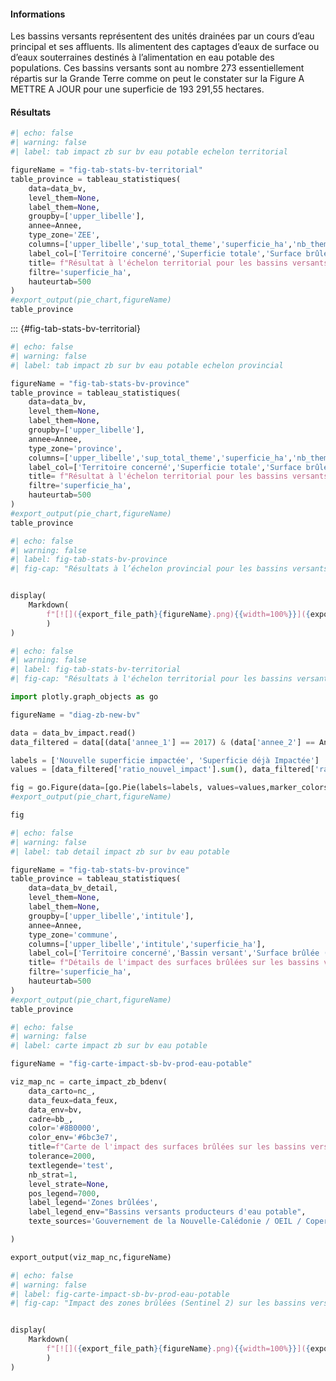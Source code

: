 #### Informations

Les bassins versants représentent des unités drainées par un cours d’eau principal et ses affluents. Ils alimentent des captages d’eaux de surface ou d’eaux souterraines destinés à l’alimentation en eau potable des populations. Ces bassins versants sont au nombre 273 essentiellement répartis sur la Grande Terre comme on peut le constater sur la Figure A METTRE A JOUR pour une superficie de 193 291,55 hectares.

#### Résultats

```python
#| echo: false
#| warning: false
#| label: tab impact zb sur bv eau potable echelon territorial

figureName = "fig-tab-stats-bv-territorial"
table_province = tableau_statistiques(
    data=data_bv,
    level_them=None,
    label_them=None,
    groupby=['upper_libelle'],
    annee=Annee,
    type_zone='ZEE',
    columns=['upper_libelle','sup_total_theme','superficie_ha','nb_theme_indic'],
    label_col=['Territoire concerné','Superficie totale','Surface brûlée (ha)','Nombre de surfaces brûlées par bassins versants'],
    title= f"Résultat à l'échelon territorial pour les bassins versants producteurs d'eau potable pour l’année {Annee}",
    filtre='superficie_ha',
    hauteurtab=500
)
#export_output(pie_chart,figureName)
table_province

```

::: {#fig-tab-stats-bv-territorial}


```python
#| echo: false
#| warning: false
#| label: tab impact zb sur bv eau potable echelon provincial

figureName = "fig-tab-stats-bv-province"
table_province = tableau_statistiques(
    data=data_bv,
    level_them=None,
    label_them=None,
    groupby=['upper_libelle'],
    annee=Annee,
    type_zone='province',
    columns=['upper_libelle','sup_total_theme','superficie_ha','nb_theme_indic','indicateur_3'],
    label_col=['Territoire concerné','Superficie totale','Surface brûlée (ha)','Nombre de surfaces brûlées par bassins versants','Part de la superficie impactée par les surfaces brûlées (%)'],
    title= f"Résultat à l'échelon territorial pour les bassins versants producteurs d'eau potable pour l’année {Annee}",
    filtre='superficie_ha',
    hauteurtab=500
)
#export_output(pie_chart,figureName)
table_province


```

::: {#fig-tab-stats-bv-province}
```python
#| echo: false
#| warning: false
#| label: fig-tab-stats-bv-province
#| fig-cap: "Résultats à l’échelon provincial pour les bassins versants producteurs d’eau potable"


display(
    Markdown(
        f"[![]({export_file_path}{figureName}.png){{width=100%}}]({export_file_path}{figureName}.html)"
        )
)

```
:::

```python
#| echo: false
#| warning: false
#| label: fig-tab-stats-bv-territorial
#| fig-cap: "Résultats à l'échelon territorial pour les bassins versants producteurs d'eau potable zb ancienne"

import plotly.graph_objects as go

figureName = "diag-zb-new-bv"

data = data_bv_impact.read()
data_filtered = data[(data['annee_1'] == 2017) & (data['annee_2'] == Annee) & (data['type_spatial'] == 'ZEE')]    

labels = ['Nouvelle superficie impactée', 'Superficie déjà Impactée']
values = [data_filtered['ratio_nouvel_impact'].sum(), data_filtered['ratio_deja_impact'].sum()]

fig = go.Figure(data=[go.Pie(labels=labels, values=values,marker_colors=['#d62728','#ff7f0e'])])
#export_output(pie_chart,figureName)

fig
```

```python
#| echo: false
#| warning: false
#| label: tab detail impact zb sur bv eau potable

figureName = "fig-tab-stats-bv-province"
table_province = tableau_statistiques(
    data=data_bv_detail,
    level_them=None,
    label_them=None,
    groupby=['upper_libelle','intitule'],
    annee=Annee,
    type_zone='commune',
    columns=['upper_libelle','intitule','superficie_ha'],
    label_col=['Territoire concerné','Bassin versant','Surface brûlée (ha)'],
    title= f"Détails de l'impact des surfaces brûlées sur les bassins versants producteurs d'eau potable pour l’année {Annee}",
    filtre='superficie_ha',
    hauteurtab=500
)
#export_output(pie_chart,figureName)
table_province


```


```python
#| echo: false
#| warning: false
#| label: carte impact zb sur bv eau potable

figureName = "fig-carte-impact-sb-bv-prod-eau-potable"

viz_map_nc = carte_impact_zb_bdenv(
    data_carto=nc_,
    data_feux=data_feux,
    data_env=bv,
    cadre=bb_,
    color='#8B0000',
    color_env='#6bc3e7',
    title=f"Carte de l'impact des surfaces brûlées sur les bassins versants producteurs d'eau potable en {Annee}",
    tolerance=2000,
    textlegende='test',
    nb_strat=1,
    level_strate=None,
    pos_legend=7000,
    label_legend='Zones brûlées',
    label_legend_env="Bassins versants producteurs d'eau potable",
    texte_sources='Gouvernement de la Nouvelle-Calédonie / OEIL / Copernicus'

)

export_output(viz_map_nc,figureName)

```

::: {#fig-carte-impact-sb-bv-prod-eau-potable}
```python
#| echo: false
#| warning: false
#| label: fig-carte-impact-sb-bv-prod-eau-potable
#| fig-cap: "Impact des zones brûlées (Sentinel 2) sur les bassins versants producteurs d'eau potable"


display(
    Markdown(
        f"[![]({export_file_path}{figureName}.png){{width=100%}}]({export_file_path}{figureName}.html)"
        )
)

```
:::
